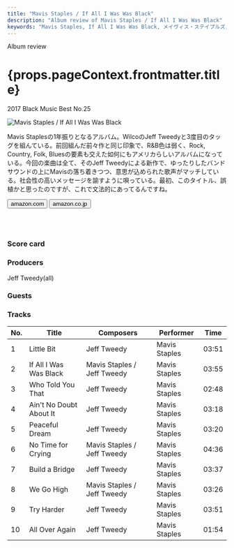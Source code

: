 ```yaml
---
title: "Mavis Staples / If All I Was Was Black"
description: "Album review of Mavis Staples / If All I Was Was Black"
keywords: "Mavis Staples, If All I Was Was Black, メイヴィス・ステイプルズ, イフ・オール・アイ・ワズ・ワズ・ブラック"
---
```




<p className="largeP">Album review</p>
<h1 className="h1--no--margin">{props.pageContext.frontmatter.title}</h1>
<p className="largeP"><Link to="/best50/2017/">2017 Black Music Best No.25</Link></p>

<Row  className="image-card-group">
	<Column colMd={"3"} colLg={"4"} noGutterMdLeft="">
       <ImageCard>

![Mavis Staples / If All I Was Was Black](../../images/cd/mavisstaples4L.jpg) 

</ImageCard>
	</Column>
	<Column colMd={"4"} colLg={"8"} noGutterMdLeft="">
	<p>
	Mavis Staplesの1年振りとなるアルバム。WilcoのJeff Tweedyと3度目のタッグを組んている。前回組んだ前々作と同じ印象で、R&B色は弱く、Rock, Country, Folk, Bluesの要素も交えた如何にもアメリカらしいアルバムになっている。今回の楽曲は全て、そのJeff Tweedyによる新作で、ゆったりしたバンドサウンドの上にMavisの落ち着きつつ、意思が込められた歌声がマッチしている。社会性の高いメッセージを諭すように唄っている。最初、このタイトル、誤植かと思ったのですが、これで文法的にあってるんですね。
	</p>
    <div>
	  <Button className="button-right-mergin"  href="https://amzn.to/2WvFVFQ" kind="primary" size="small" renderIcon={ArrowUpRight24}>
      amazon.com
    </Button>
    <Button className="button-right-mergin"  href="https://amzn.to/3eDZbr6" kind="secondary" size="small" renderIcon={ArrowUpRight24}>
      amazon.co.jp
    </Button>
	</div>
	<a href="https://geo.music.apple.com/jp/album/if-all-i-was-was-black/1485069869?mt=1&app=music&ls=1&at=11lcug" style="display:inline-block;overflow:hidden;background:url(https://linkmaker.itunes.apple.com/ja-jp/lockup.svg?releaseDate=2017-11-17&kind=album&bubble=apple_music&style=mono-black) no-repeat;width:180px;height:45px;"></a>
	<a href="https://geo.music.apple.com/jp/album/if-all-i-was-was-black/1485069869?app=itunes&at=11lcug" style="display:inline-block;overflow:hidden;background:url(https://linkmaker.itunes.apple.com/ja-jp/badge-lrg.svg?releaseDate=2017-11-17T00:00:00Z&kind=album&bubble=itunes_music) no-repeat;width:140px;height:45px;"></a>
	</Column>
</Row>
<Row >
	<Column colMd={"4"} colLg={"4"} noGutterMdLeft="">
<div>
    <h3>Score card</h3>
	<SliderJS1 value="5" />
    <SliderJS2 value="5" />
	<SliderJS3 value="2" />
    <SliderJS4 value="8" />
</div>
</Column>
<Column colMd={"8"} colLg={"8"} noGutterMdLeft="">
<div>
<h3>Producers</h3>
<p>
Jeff Tweedy(all)
</p>
<h3>Guests</h3>
<p>
</p>
</div>
</Column>
</Row>

<h3>Tracks</h3>

| No. |	 Title                  |	 Composers                |	 Performer    |	 Time |
| --- |	----------------------- | --------------------------- | ------------- | ----- |
| 1	  |	Little Bit             	| Jeff Tweedy                 |	Mavis Staples |	03:51 |
| 2	  |	If All I Was Was Black 	| Mavis Staples / Jeff Tweedy |	Mavis Staples |	03:55 |
| 3	  |	Who Told You That      	| Jeff Tweedy                 |	Mavis Staples |	02:48 |
| 4	  |	Ain't No Doubt About It	| Jeff Tweedy                 |	Mavis Staples |	03:18 |
| 5	  |	Peaceful Dream         	| Jeff Tweedy                 |	Mavis Staples |	03:20 |
| 6	  |	No Time for Crying     	| Mavis Staples / Jeff Tweedy |	Mavis Staples |	04:36 |
| 7	  |	Build a Bridge         	| Jeff Tweedy                 |	Mavis Staples |	03:37 |
| 8	  |	We Go High             	| Mavis Staples / Jeff Tweedy |	Mavis Staples |	03:26 |
| 9	  |	Try Harder             	| Jeff Tweedy                 |	Mavis Staples |	03:51 |
| 10  |	All Over Again         	| Jeff Tweedy                 |	Mavis Staples |	01:54 |
